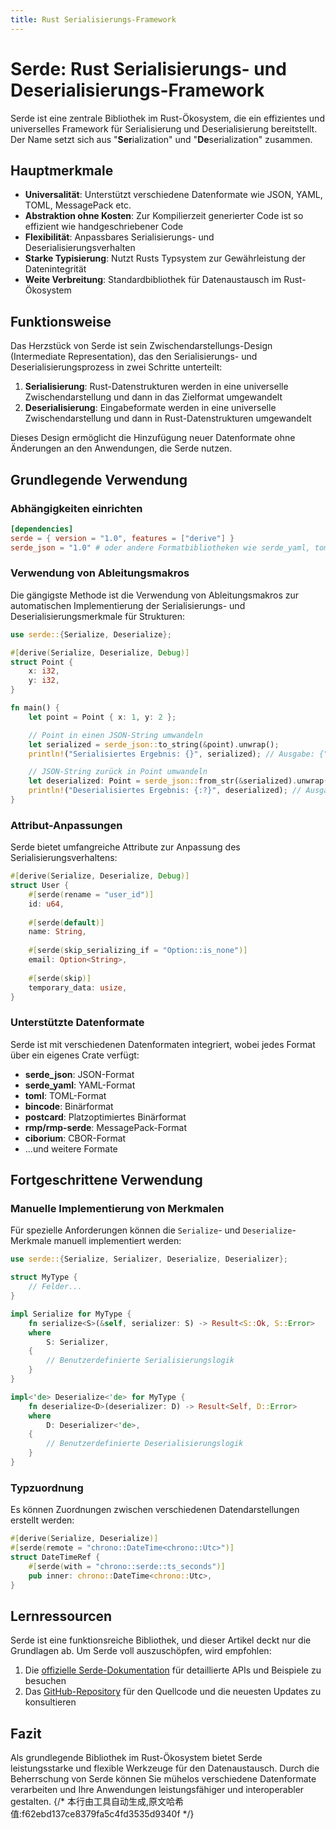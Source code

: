 ```yaml
---
title: Rust Serialisierungs-Framework
---
```


# Serde: Rust Serialisierungs- und Deserialisierungs-Framework


<LinkCard
  href="https://docs.rs/serde/latest/serde/"
  title="serde"
  description="serde"
/>

Serde ist eine zentrale Bibliothek im Rust-Ökosystem, die ein effizientes und universelles Framework für Serialisierung und Deserialisierung bereitstellt. Der Name setzt sich aus "**Ser**ialization" und "**De**serialization" zusammen.

## Hauptmerkmale

- **Universalität**: Unterstützt verschiedene Datenformate wie JSON, YAML, TOML, MessagePack etc.
- **Abstraktion ohne Kosten**: Zur Kompilierzeit generierter Code ist so effizient wie handgeschriebener Code
- **Flexibilität**: Anpassbares Serialisierungs- und Deserialisierungsverhalten
- **Starke Typisierung**: Nutzt Rusts Typsystem zur Gewährleistung der Datenintegrität
- **Weite Verbreitung**: Standardbibliothek für Datenaustausch im Rust-Ökosystem

## Funktionsweise

Das Herzstück von Serde ist sein Zwischendarstellungs-Design (Intermediate Representation), das den Serialisierungs- und Deserialisierungsprozess in zwei Schritte unterteilt:

1. **Serialisierung**: Rust-Datenstrukturen werden in eine universelle Zwischendarstellung und dann in das Zielformat umgewandelt
2. **Deserialisierung**: Eingabeformate werden in eine universelle Zwischendarstellung und dann in Rust-Datenstrukturen umgewandelt

Dieses Design ermöglicht die Hinzufügung neuer Datenformate ohne Änderungen an den Anwendungen, die Serde nutzen.

## Grundlegende Verwendung

### Abhängigkeiten einrichten

```toml
[dependencies]
serde = { version = "1.0", features = ["derive"] }
serde_json = "1.0" # oder andere Formatbibliotheken wie serde_yaml, toml etc.
```

### Verwendung von Ableitungsmakros

Die gängigste Methode ist die Verwendung von Ableitungsmakros zur automatischen Implementierung der Serialisierungs- und Deserialisierungsmerkmale für Strukturen:

```rust
use serde::{Serialize, Deserialize};

#[derive(Serialize, Deserialize, Debug)]
struct Point {
    x: i32,
    y: i32,
}

fn main() {
    let point = Point { x: 1, y: 2 };

    // Point in einen JSON-String umwandeln
    let serialized = serde_json::to_string(&point).unwrap();
    println!("Serialisiertes Ergebnis: {}", serialized); // Ausgabe: {"x":1,"y":2}

    // JSON-String zurück in Point umwandeln
    let deserialized: Point = serde_json::from_str(&serialized).unwrap();
    println!("Deserialisiertes Ergebnis: {:?}", deserialized); // Ausgabe: Point { x: 1, y: 2 }
}
```

### Attribut-Anpassungen

Serde bietet umfangreiche Attribute zur Anpassung des Serialisierungsverhaltens:

```rust
#[derive(Serialize, Deserialize, Debug)]
struct User {
    #[serde(rename = "user_id")]
    id: u64,
    
    #[serde(default)]
    name: String,
    
    #[serde(skip_serializing_if = "Option::is_none")]
    email: Option<String>,
    
    #[serde(skip)]
    temporary_data: usize,
}
```

### Unterstützte Datenformate

Serde ist mit verschiedenen Datenformaten integriert, wobei jedes Format über ein eigenes Crate verfügt:

- **serde_json**: JSON-Format
- **serde_yaml**: YAML-Format
- **toml**: TOML-Format
- **bincode**: Binärformat
- **postcard**: Platzoptimiertes Binärformat
- **rmp/rmp-serde**: MessagePack-Format
- **ciborium**: CBOR-Format
- ...und weitere Formate

## Fortgeschrittene Verwendung

### Manuelle Implementierung von Merkmalen

Für spezielle Anforderungen können die `Serialize`- und `Deserialize`-Merkmale manuell implementiert werden:

```rust
use serde::{Serialize, Serializer, Deserialize, Deserializer};

struct MyType {
    // Felder...
}

impl Serialize for MyType {
    fn serialize<S>(&self, serializer: S) -> Result<S::Ok, S::Error>
    where
        S: Serializer,
    {
        // Benutzerdefinierte Serialisierungslogik
    }
}

impl<'de> Deserialize<'de> for MyType {
    fn deserialize<D>(deserializer: D) -> Result<Self, D::Error>
    where
        D: Deserializer<'de>,
    {
        // Benutzerdefinierte Deserialisierungslogik
    }
}
```

### Typzuordnung

Es können Zuordnungen zwischen verschiedenen Datendarstellungen erstellt werden:

```rust
#[derive(Serialize, Deserialize)]
#[serde(remote = "chrono::DateTime<chrono::Utc>")]
struct DateTimeRef {
    #[serde(with = "chrono::serde::ts_seconds")]
    pub inner: chrono::DateTime<chrono::Utc>,
}
```

## Lernressourcen

Serde ist eine funktionsreiche Bibliothek, und dieser Artikel deckt nur die Grundlagen ab. Um Serde voll auszuschöpfen, wird empfohlen:

1. Die [offizielle Serde-Dokumentation](https://serde.rs/) für detaillierte APIs und Beispiele zu besuchen
2. Das [GitHub-Repository](https://github.com/serde-rs/serde) für den Quellcode und die neuesten Updates zu konsultieren

## Fazit

Als grundlegende Bibliothek im Rust-Ökosystem bietet Serde leistungsstarke und flexible Werkzeuge für den Datenaustausch. Durch die Beherrschung von Serde können Sie mühelos verschiedene Datenformate verarbeiten und Ihre Anwendungen leistungsfähiger und interoperabler gestalten.
{/* 本行由工具自动生成,原文哈希值:f62ebd137ce8379fa5c4fd3535d9340f */}